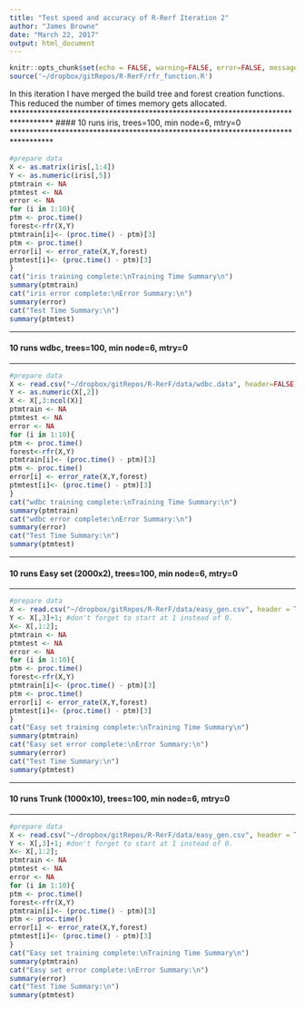```yaml
---
title: "Test speed and accuracy of R-Rerf Iteration 2"
author: "James Browne"
date: "March 22, 2017"
output: html_document
---
```


```r
knitr::opts_chunk$set(echo = FALSE, warning=FALSE, error=FALSE, message=FALSE, cache = FALSE)
source('~/dropbox/gitRepos/R-RerF/rfr_function.R')
```
In this iteration I have merged the build tree and forest creation functions.  This reduced the number of times memory gets allocated.
**********************************************************************************
#### 10 runs iris, trees=100, min node=6, mtry=0
**********************************************************************************
```r
#prepare data
X <- as.matrix(iris[,1:4])
Y <- as.numeric(iris[,5])
ptmtrain <- NA
ptmtest <- NA
error <- NA
for (i in 1:10){
ptm <- proc.time()
forest<-rfr(X,Y) 
ptmtrain[i]<- (proc.time() - ptm)[3]
ptm <- proc.time()
error[i] <- error_rate(X,Y,forest)
ptmtest[i]<- (proc.time() - ptm)[3]
}
cat("iris training complete:\nTraining Time Summary\n")
summary(ptmtrain)
cat("iris error complete:\nError Summary:\n")
summary(error)
cat("Test Time Summary:\n")
summary(ptmtest)
```

**********************************************************************************
#### 10 runs wdbc, trees=100, min node=6, mtry=0
**********************************************************************************
```r
#prepare data
X <- read.csv("~/dropbox/gitRepos/R-RerF/data/wdbc.data", header=FALSE);
Y <- as.numeric(X[,2])
X <- X[,3:ncol(X)]
ptmtrain <- NA
ptmtest <- NA
error <- NA
for (i in 1:10){
ptm <- proc.time()
forest<-rfr(X,Y) 
ptmtrain[i]<- (proc.time() - ptm)[3]
ptm <- proc.time()
error[i] <- error_rate(X,Y,forest)
ptmtest[i]<- (proc.time() - ptm)[3]
}
cat("wdbc training complete:\nTraining Time Summary:\n")
summary(ptmtrain)
cat("wdbc error complete:\nError Summary:\n")
summary(error)
cat("Test Time Summary:\n")
summary(ptmtest)
```

**********************************************************************************
#### 10 runs Easy set (2000x2), trees=100, min node=6, mtry=0
**********************************************************************************
```r
#prepare data
X <- read.csv("~/dropbox/gitRepos/R-RerF/data/easy_gen.csv", header = TRUE);
Y <- X[,3]+1; #don't forget to start at 1 instead of 0.
X<- X[,1:2];
ptmtrain <- NA
ptmtest <- NA
error <- NA
for (i in 1:10){
ptm <- proc.time()
forest<-rfr(X,Y) 
ptmtrain[i]<- (proc.time() - ptm)[3]
ptm <- proc.time()
error[i] <- error_rate(X,Y,forest)
ptmtest[i]<- (proc.time() - ptm)[3]
}
cat("Easy set training complete:\nTraining Time Summary\n")
summary(ptmtrain)
cat("Easy set error complete:\nError Summary:\n")
summary(error)
cat("Test Time Summary:\n")
summary(ptmtest)
```

**********************************************************************************
#### 10 runs Trunk (1000x10), trees=100, min node=6, mtry=0
**********************************************************************************
```r
#prepare data
X <- read.csv("~/dropbox/gitRepos/R-RerF/data/easy_gen.csv", header = TRUE);
Y <- X[,3]+1; #don't forget to start at 1 instead of 0.
X<- X[,1:2];
ptmtrain <- NA
ptmtest <- NA
error <- NA
for (i in 1:10){
ptm <- proc.time()
forest<-rfr(X,Y) 
ptmtrain[i]<- (proc.time() - ptm)[3]
ptm <- proc.time()
error[i] <- error_rate(X,Y,forest)
ptmtest[i]<- (proc.time() - ptm)[3]
}
cat("Easy set training complete:\nTraining Time Summary\n")
summary(ptmtrain)
cat("Easy set error complete:\nError Summary:\n")
summary(error)
cat("Test Time Summary:\n")
summary(ptmtest)
```